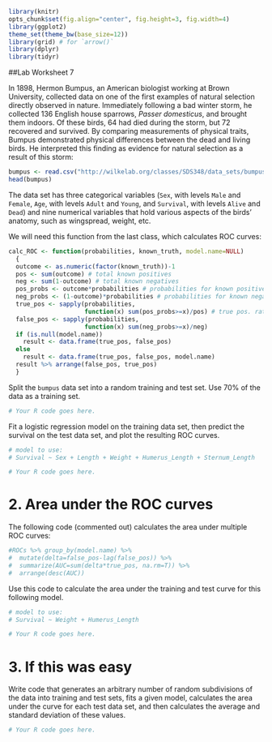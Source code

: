 ```r
library(knitr)
opts_chunk$set(fig.align="center", fig.height=3, fig.width=4)
library(ggplot2)
theme_set(theme_bw(base_size=12))
library(grid) # for `arrow()`
library(dplyr)
library(tidyr)
```
##Lab Worksheet 7

In 1898, Hermon Bumpus, an American biologist working at Brown University, collected data on one of the first examples of natural selection directly observed in nature. Immediately following a bad winter storm, he collected 136 English house sparrows, *Passer domesticus*, and brought them indoors. Of these birds, 64 had died during the storm, but 72 recovered and survived. By comparing measurements of physical traits, Bumpus demonstrated physical differences between the dead and living birds. He interpreted this finding as evidence for natural selection as a result of this storm:

```r
bumpus <- read.csv("http://wilkelab.org/classes/SDS348/data_sets/bumpus_full.csv")
head(bumpus)
```

The data set has three categorical variables (`Sex`, with levels `Male` and `Female`, `Age`, with levels `Adult` and `Young`, and `Survival`, with levels `Alive` and `Dead`) and nine numerical variables that hold various aspects of the birds' anatomy, such as wingspread, weight, etc.

We will need this function from the last class, which calculates ROC curves: 
```r
calc_ROC <- function(probabilities, known_truth, model.name=NULL)
  {
  outcome <- as.numeric(factor(known_truth))-1
  pos <- sum(outcome) # total known positives
  neg <- sum(1-outcome) # total known negatives
  pos_probs <- outcome*probabilities # probabilities for known positives
  neg_probs <- (1-outcome)*probabilities # probabilities for known negatives
  true_pos <- sapply(probabilities,
                     function(x) sum(pos_probs>=x)/pos) # true pos. rate
  false_pos <- sapply(probabilities,
                     function(x) sum(neg_probs>=x)/neg)
  if (is.null(model.name))
    result <- data.frame(true_pos, false_pos)
  else
    result <- data.frame(true_pos, false_pos, model.name)
  result %>% arrange(false_pos, true_pos)
  }
```

Split the `bumpus` data set into a random training and test set. Use 70% of the data as a training set. 
```r
# Your R code goes here.
```

Fit a logistic regression model on the training data set, then predict the survival on the test data set, and plot the resulting ROC curves. 
```r
# model to use: 
# Survival ~ Sex + Length + Weight + Humerus_Length + Sternum_Length

# Your R code goes here.
```

# 2. Area under the ROC curves

The following code (commented out) calculates the area under multiple ROC curves:
```r
#ROCs %>% group_by(model.name) %>% 
#  mutate(delta=false_pos-lag(false_pos)) %>%
#  summarize(AUC=sum(delta*true_pos, na.rm=T)) %>%
#  arrange(desc(AUC))
```

Use this code to calculate the area under the training and test curve for this following model.
```r
# model to use:
# Survival ~ Weight + Humerus_Length

# Your R code goes here.
```

# 3. If this was easy

Write code that generates an arbitrary number of random subdivisions of the data into training and test sets, fits a given model, calculates the area under the curve for each test data set, and then calculates the average and standard deviation of these values.
```r
# Your R code goes here.
```
